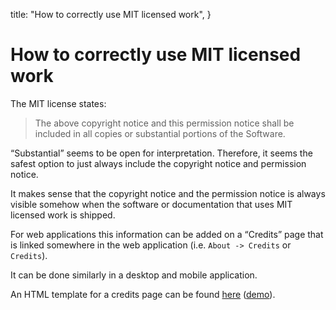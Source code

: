   title: "How to correctly use MIT licensed work",
}

# How to correctly use MIT licensed work

The MIT license states:

> The above copyright notice and this permission notice shall be included in all copies or substantial portions of the Software.

“Substantial” seems to be open for interpretation. Therefore, it seems the safest option to just always include the copyright notice and permission notice.

It makes sense that the copyright notice and the permission notice is always visible somehow when the software or documentation that uses MIT licensed work is shipped.

For web applications this information can be added on a “Credits” page that is linked somewhere in the web application (i.e. `About -> Credits` or `Credits`).

It can be done similarly in a desktop and mobile application.

An HTML template for a credits page can be found [here](https://github.com/SanjoSolutions/credits) ([demo](https://sanjosolutions.github.io/credits/)).
